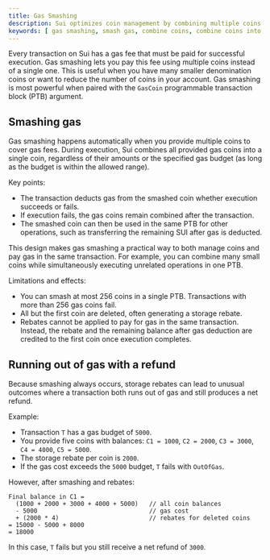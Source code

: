 ```yaml
---
title: Gas Smashing
description: Sui optimizes coin management by combining multiple coins into a single object to pay for gas fees.
keywords: [ gas smashing, smash gas, combine coins, combine coins into one object, create ptb for coins, create coin ptb, group coins together, group coins into ptb, create ptb with multiple coins, coin management, multiple coin management ]
---
```


Every transaction on Sui has a gas fee that must be paid for successful execution. Gas smashing lets you pay this fee using multiple coins instead of a single one. This is useful when you have many smaller denomination coins or want to reduce the number of coins in your account. Gas smashing is most powerful when paired with the `GasCoin` programmable transaction block (PTB) argument.

## Smashing gas

Gas smashing happens automatically when you provide multiple coins to cover gas fees. During execution, Sui combines all provided gas coins into a single coin, regardless of their amounts or the specified gas budget (as long as the budget is within the allowed range).  

Key points:  
- The transaction deducts gas from the smashed coin whether execution succeeds or fails.  
- If execution fails, the gas coins remain combined after the transaction.  
- The smashed coin can then be used in the same PTB for other operations, such as transferring the remaining SUI after gas is deducted.  

This design makes gas smashing a practical way to both manage coins and pay gas in the same transaction. For example, you can combine many small coins while simultaneously executing unrelated operations in one PTB.

Limitations and effects:  
- You can smash at most 256 coins in a single PTB. Transactions with more than 256 gas coins fail.  
- All but the first coin are deleted, often generating a storage rebate.  
- Rebates cannot be applied to pay for gas in the same transaction. Instead, the rebate and the remaining balance after gas deduction are credited to the first coin once execution completes.  

## Running out of gas with a refund

Because smashing always occurs, storage rebates can lead to unusual outcomes where a transaction both runs out of gas and still produces a net refund.  

Example:  
- Transaction `T` has a gas budget of `5000`.  
- You provide five coins with balances: `C1 = 1000`, `C2 = 2000`, `C3 = 3000`, `C4 = 4000`, `C5 = 5000`.  
- The storage rebate per coin is `2000`.  
- If the gas cost exceeds the `5000` budget, `T` fails with `OutOfGas`.  

However, after smashing and rebates:  

```
Final balance in C1 =
  (1000 + 2000 + 3000 + 4000 + 5000)   // all coin balances
  - 5000                               // gas cost
  + (2000 * 4)                         // rebates for deleted coins
= 15000 - 5000 + 8000
= 18000
```

In this case, `T` fails but you still receive a net refund of `3000`.  
